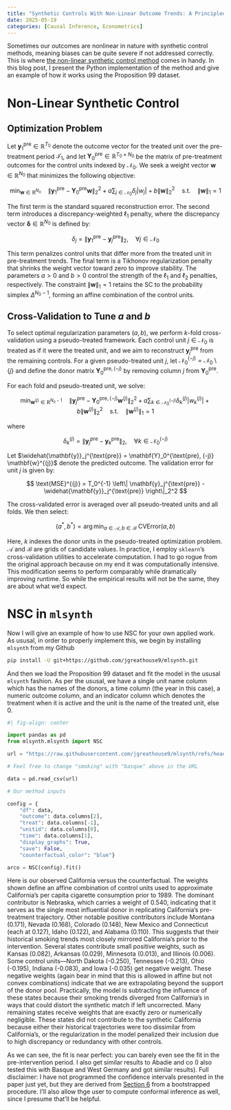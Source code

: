 ```yaml
---
title: "Synthetic Controls With Non-Linear Outcome Trends: A Principled Approach to Extrapolation"
date: 2025-05-19
categories: [Causal Inference, Econometrics]
---
```


Sometimes our outcomes are nonlinear in nature with synthetic control methods, meaning biases can be quite severe if not addressed correctly. This is where [the non-linear synthetic control method](https://arxiv.org/abs/2306.01967) comes in handy. In this blog post, I present the Python implementation of the method and give an example of how it works using the Proposition 99 dataset.

# Non-Linear Synthetic Control

## Optimization Problem

Let $\mathbf{y}_1^{\text{pre}} \in \mathbb{R}^{T_0}$ denote the outcome vector for the treated unit over the pre-treatment period $\mathcal{T}_1$, and let $\mathbf{Y}_0^{\text{pre}} \in \mathbb{R}^{T_0 \times N_0}$ be the matrix of pre-treatment outcomes for the control units indexed by $\mathcal{N}_0$. We seek a weight vector $\mathbf{w} \in \mathbb{R}^{N_0}$ that minimizes the following objective:

$$
\min_{\mathbf{w} \in \mathbb{R}^{N_0}} \quad \left\| \mathbf{y}_1^{\text{pre}} - \mathbf{Y}_0^{\text{pre}} \mathbf{w} \right\|_2^2 + a \sum_{j \in \mathcal{N}_0} \delta_j |w_j| + b \|\mathbf{w}\|_2^2 \quad \text{s.t.} \quad \|\mathbf{w}\|_1 = 1
$$

The first term is the standard squared reconstruction error. The second term introduces a discrepancy-weighted $\ell_1$ penalty, where the discrepancy vector $\boldsymbol{\delta} \in \mathbb{R}^{N_0}$ is defined by:

$$
\delta_j = \left\| \mathbf{y}_1^{\text{pre}} - \mathbf{y}_j^{\text{pre}} \right\|_2, \quad \forall j \in \mathcal{N}_0
$$

This term penalizes control units that differ more from the treated unit in pre-treatment trends. The final term is a Tikhonov regularization penalty that shrinks the weight vector toward zero to improve stability. The parameters $a > 0$ and $b > 0$ control the strength of the $\ell_1$ and $\ell_2$ penalties, respectively. The constraint $\|\mathbf{w}\|_1 = 1$ retains the SC to the probability simplex $\Delta^{N_0 - 1}$, forming an affine combination of the control units.

## Cross-Validation to Tune $a$ and $b$

To select optimal regularization parameters $(a, b)$, we perform $k$-fold cross-validation using a pseudo-treated framework. Each control unit $j \in \mathcal{N}_0$ is treated as if it were the treated unit, and we aim to reconstruct $\mathbf{y}_j^{\text{pre}}$ from the remaining controls. For a given pseudo-treated unit $j$, let $\mathcal{N}_0^{(-j)} = \mathcal{N}_0 \setminus \{j\}$ and define the donor matrix $\mathbf{Y}_0^{\text{pre}, (-j)}$ by removing column $j$ from $\mathbf{Y}_0^{\text{pre}}$.

For each fold and pseudo-treated unit, we solve:

$$
\min_{\mathbf{w}^{(j)} \in \mathbb{R}^{N_0 - 1}} \quad \left\| \mathbf{y}_j^{\text{pre}} - \mathbf{Y}_0^{\text{pre}, (-j)} \mathbf{w}^{(j)} \right\|_2^2 + a \sum_{k \in \mathcal{N}_0^{(-j)}} \delta_k^{(j)} |w_k^{(j)}| + b \|\mathbf{w}^{(j)}\|_2^2 \quad \text{s.t.} \quad \|\mathbf{w}^{(j)}\|_1 = 1
$$

where

$$
\delta_k^{(j)} = \left\| \mathbf{y}_j^{\text{pre}} - \mathbf{y}_k^{\text{pre}} \right\|_2, \quad \forall k \in \mathcal{N}_0^{(-j)}
$$

Let $\widehat{\mathbf{y}}_j^{\text{pre}} = \mathbf{Y}_0^{\text{pre}, (-j)} \mathbf{w}^{(j)}$ denote the predicted outcome. The validation error for unit $j$ is given by:

$$
\text{MSE}^{(j)} = T_0^{-1} \left\| \mathbf{y}_j^{\text{pre}} - \widehat{\mathbf{y}}_j^{\text{pre}} \right\|_2^2
$$

The cross-validated error is averaged over all pseudo-treated units and all folds. We then select:

$$
(a^\ast, b^\ast) = \arg\min_{a \in \mathcal{A},\, b \in \mathcal{B}} \; \text{CVError}(a, b)
$$

Here, $k$ indexes the donor units in the pseudo-treated optimization problem. $\mathcal{A}$ and $\mathcal{B}$ are grids of candidate values. In practice, I employ `sklearn`’s cross-validation utilities to accelerate computation. I had to go rogue from the original approach because on my end it was computationally intensive. This modification seems to perform comparably while dramatically improving runtime. So while the empirical results will not be the same, they are about what we'd expect.

# NSC in ```mlsynth```

Now I will give an example of how to use NSC for your own applied work. As ususal, in order to properly implement this, we begin by installing ```mlsynth``` from my Github

```bash
pip install -U git+https://github.com/jgreathouse9/mlsynth.git
```

And then we load the Proposition 99 dataset and fit the model in the ususal ```mlsynth``` fashion. As per the ususal, we have a single unit name column which has the names of the donors, a time column (the year in this case), a numeric outcome column, and an indicator column which denotes the treatment when it is active and the unit is the name of the treated unit, else 0.

```python
#| fig-align: center

import pandas as pd
from mlsynth.mlsynth import NSC

url = "https://raw.githubusercontent.com/jgreathouse9/mlsynth/refs/heads/main/basedata/smoking_data.csv"

# Feel free to change "smoking" with "basque" above in the URL

data = pd.read_csv(url)

# Our method inputs

config = {
    "df": data,
    "outcome": data.columns[2],
    "treat": data.columns[-1],
    "unitid": data.columns[0],
    "time": data.columns[1],
    "display_graphs": True,
    "save": False,
    "counterfactual_color": "blue"}

arco = NSC(config).fit()
```

Here is our observed California versus the counterfactual. The weights shown define an affine combination of control units used to approximate California’s per capita cigarette consumption prior to 1989. The dominant contributor is Nebraska, which carries a weight of 0.540, indicating that it serves as the single most influential donor in replicating California's pre-treatment trajectory. Other notable positive contributors include Montana (0.171), Nevada (0.168), Colorado (0.148), New Mexico and Connecticut (each at 0.127), Idaho (0.122), and Alabama (0.110). This suggests that their historical smoking trends most closely mirrored California’s prior to the intervention. Several states contribute small positive weights, such as Kansas (0.082), Arkansas (0.029), Minnesota (0.013), and Illinois (0.006). Some control units—North Dakota (-0.250), Tennessee (-0.213), Ohio (-0.195), Indiana (-0.083), and Iowa (-0.035) get negative weight. These negative weights (again bear in mind that this is allowed in affine but not convex combinations) indicate that we are extrapolating beyond the support of the donor pool. Practically, the model is subtracting the influence of these states because their smoking trends diverged from California’s in ways that could distort the synthetic match if left uncorrected. Many remaining states receive weights that are exactly zero or numerically negligible. These states did not contribute to the synthetic California because either their historical trajectories were too dissimilar from California’s, or the regularization in the model penalized their inclusion due to high discrepancy or redundancy with other controls.

As we can see, the fit is near perfect: you can barely even see the fit in the pre-intervention period. I also get similar results to Abadie and co (I also tested this with Basque and West Germany and got similar results). Full disclaimer: I have not programmed the confidence intervals presented in the paper just yet, but they are derived from [Section 6](https://arxiv.org/pdf/1610.07748) from a bootstrapped procedure. I'll also allow thge user to compute conformal inference as well, since I presume that'll be helpful.
